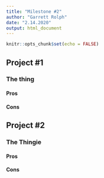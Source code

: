 ```yaml
---
title: "Milestone #2"
author: "Garrett Rolph"
date: "2.14.2020"
output: html_document
---
```


```r
knitr::opts_chunk$set(echo = FALSE)
```

## Project #1
### The thing
#### Pros

#### Cons

## Project #2
### The Thingie
#### Pros

#### Cons

